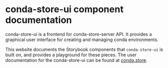 # conda-store-ui component documentation

conda-store-ui is a frontend for conda-store-server API.
It provides a graphical user interface for creating and managing conda environments.

This website documents the Storybook components that `conda-store-ui` is built on, and provides a playground for these pieces.
The user documentation for the conda-store-ui can be found at [conda.store](https://conda.store/conda-store-ui/introduction).
